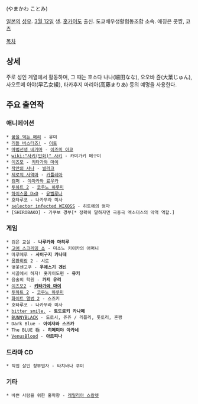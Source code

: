 {{{+1 山川琴美 }}} (やまかわ ことみ) 

[[일본]]의 [[성우]]. [[3월 12일]] 생. [[홋카이도]] 출신. 도쿄배우생활협동조합 소속. 애칭은 콧쨩, 코츠

[[목차]]

== 상세 ==
주로 성인 계열에서 활동하며, 그 때는 호소다 나나(細田なな), 오오바 쥰(大葉じゅん), 사오토메 아야(早乙女綾), 타카후지 마리아(高藤まりあ) 등의 예명을 사용한다.

== 주요 출연작 ==
=== 애니메이션 ===
 * [[꿈을 먹는 메리]] - 유미
 * [[리틀 버스터즈!/애니메이션|리틀 버스터즈!]] - [[리틀 버스터즈!/그 외의 인물#s-5.1|이토]]
 * [[마법선생 네기마]] - [[이즈미 아코]]
 * [[wiki:"사키(만화)" 사키]] - 카미가키 메구미
 * [[이즈모]] - [[키타가와 마이]]
 * [[작안의 샤나]] - [[발라크]]
 * [[제로의 사역마]] - [[카틀레아#s-2|카틀레아]]
 * [[캠퍼(라이트 노벨)|캠퍼]] - [[야마카와 료우카]]
 * [[투하트 2]] - [[코우노 하루미]]
 * [[하이스쿨 D×D]] - [[유벨루나]]
 * 호타루코 - 나카무라 미사
 * [[selector infected WIXOSS]] - 히토에의 엄마
 * [SHIROBAKO] - 가쿠보 경부[* 정확히 말하자면 극중극 엑소더스의 악역 역할.]

=== 게임 ===
 * 검은 교실 - '''나루카와 마히루'''
 * [[고어 스크리밍 쇼]] - 미소노 키이카의 어머니
 * 마루메루 - '''사이구지 카나데'''
 * [[몽환회랑]] 2 - 시로
 * 벚꽃센고쿠 - '''우에스기 겐신'''
 * 시골에서 하자! 홋카이도편 - '''유키'''
 * 음술의 학원 - '''카지 유리'''
 * [[이즈모2]] - '''[[키타가와 마이]]'''
 * [[투하트 2]] - [[코우노 하루미]]
 * [[화이트 앨범 2]] - 스즈키
 * 호타루코 - 나카무라 미사
 * [[bitter smile.]] - '''토도로키 카나메'''
 * [[BUNNYBLACK]] - 도로시, 쥬쥬 / 리플리, 톳토리, 혼짱
 * Dark Blue - '''아이자와 스즈카'''
 * The BLUE 極 - '''히메미야 아카네'''
 * [[VenusBlood]] - '''아르피나'''

=== 드라마 CD ===
 * 직업 살인 청부업자 - 타치바나 쿠미

=== 기타 ===
 * 바쁜 사람을 위한 홍마향 - [[레밀리아 스칼렛]]
